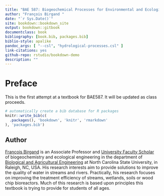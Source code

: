 ```yaml
--- 
title: "BAE 587: Biogeochemical Processes for Environmental and Ecological Engineering"
author: "François Birgand "
date: "`r Sys.Date()`"
site: bookdown::bookdown_site
output: bookdown::gitbook
documentclass: book
bibliography: [book.bib, packages.bib]
biblio-style: apalike
pandoc_args: [ "--csl", "hydrological-processes.csl" ]
link-citations: yes
github-repo: rstudio/bookdown-demo
description: ""
---
```


# Preface {-}

This is the first attempt at a textbook for BAE587. It will be updated as class proceeds. 

```r
# automatically create a bib database for R packages
knitr::write_bib(c(
  .packages(), 'bookdown', 'knitr', 'rmarkdown'
), 'packages.bib')
```

## Author {-}

[François Birgand](https://francoisbirgand.github.io) is an Associate Professor and [University Faculty Scholar](https://provost.ncsu.edu/strategic-initiatives/university-faculty-scholars/) of biogeochemistry and ecological engineering in the department of [Biological and Agricultural Engineering](https://www.bae.ncsu.edu/) at North Carolina State University, in Raleigh, NC, USA. His research interests aim to provide solutions to improve the quality of water in streams and rivers. Practically, his research focuses on improving the treatment efficiency of streams, wetlands, soils or wood chip bioreactors. Much of this research is based upon principles this textbook is trying to provide for students of all ages.
